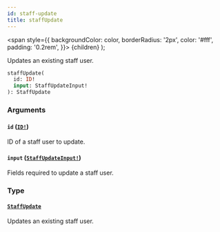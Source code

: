 ```yaml
---
id: staff-update
title: staffUpdate
---
```


<span
style={{
      backgroundColor: color,
      borderRadius: '2px',
      color: '#fff',
      padding: '0.2rem',
    }}>
{children}
</span>
);

Updates an existing staff user.

```graphql
staffUpdate(
  id: ID!
  input: StaffUpdateInput!
): StaffUpdate

```

### Arguments

#### `id` ([`ID!`](/api-reference/scalars/id.mdx))

ID of a staff user to update.

#### `input` ([`StaffUpdateInput!`](/api-reference/inputs/staff-update-input.mdx))

Fields required to update a staff user.

### Type

#### [`StaffUpdate`](/api-reference/objects/staff-update.mdx)

Updates an existing staff user.
